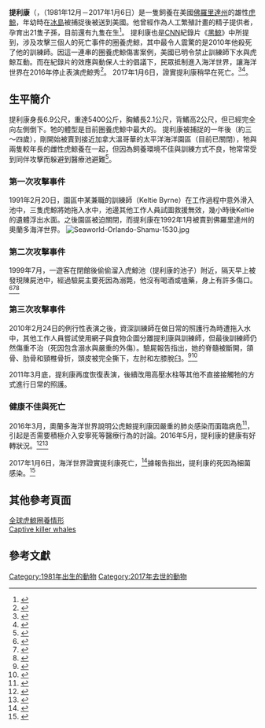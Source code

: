 {{NoteTA
|T = zh-cn:提里库姆 (虎鲸); zh-hant:提利康 (虎鯨);
|1 = zh-cn:提里库姆; zh-hant:提利康;
}}

'''提利康'''（{{lang-en|'''Tilikum'''}}，（1981年12月－2017年1月6日）是一隻飼養在美國[[佛羅里達州|佛羅里達州]]{{en-link|奧蘭多海洋世界|SeaWorld Orlando}}的雄性[[虎鯨|虎鯨]]，年幼時在[[冰島|冰島]]被捕捉後被送到美國。他曾經作為人工繁殖計畫的精子提供者，孕育出21隻子孫，目前還有九隻在生<ref>{{Cite journal|title=Tilikum (orca)|url=https://en.wikipedia.org/w/index.php?title=Tilikum_(orca)&oldid=824815821|date=2018-02-09|journal=Wikipedia|language=en}}</ref>。
提利康也是[[CNN|CNN]]紀錄片《[[黑鯨紀錄片|黑鯨]]》中所提到，涉及攻擊三個人的死亡事件的圈養虎鯨，其中最令人震驚的是2010年他殺死了他的訓練師。因這一連串的圈養虎鯨傷害案例，美國已明令禁止訓練師下水與虎鯨互動。而在紀錄片的效應與動保人士的倡議下，民眾抵制進入海洋世界，讓海洋世界在2016年停止表演虎鯨秀<ref>{{Cite news|url=http://www.tanews.org.tw/info/9250|title=加州海洋世界讓步 虎鯨秀2016落幕|newspaper=台灣動物新聞網|accessdate=2018-05-01|language=zh-hant|archive-date=2020-02-08|archive-url=https://web.archive.org/web/20200208170955/http://www.tanews.org.tw/info/9250|dead-url=no}}</ref>。
2017年1月6日，{{en-link|奧蘭多海洋世界|SeaWorld Orlando}}證實提利康稍早在{{en-link|奧蘭多海洋世界|SeaWorld Orlando}}死亡。<ref>{{Cite news|url=http://www.seaworldofhurt.com/features/30-years-three-deaths-tilikums-tragic-story/|title=One Year After Tilikum's Death, PETA Urges SeaWorld to Ban Breeding and Send Animals to Sanctuaries - SeaWorld of Hurt|newspaper=SeaWorld of Hurt|accessdate=2018-05-01|language=en-US|archive-date=2021-03-07|archive-url=https://web.archive.org/web/20210307070701/https://www.seaworldofhurt.com/features/30-years-three-deaths-tilikums-tragic-story/|dead-url=no}}</ref><ref>{{cite web | title = The Life and Care Of Tilikum At SeaWorld | publisher = SeaWorld | url = https://seaworldcares.com/tilikum | date = 2017-01-06 | accessdate = 2017-01-07 | language = en | archive-date = 2017-01-06 | archive-url = https://web.archive.org/web/20170106202056/https://seaworldcares.com/tilikum | dead-url = no }}</ref>。

== 生平簡介 ==
提利康身長6.9公尺，重達5400公斤，胸鰭長2.1公尺，背鰭高2公尺，但已經完全向左側倒下。牠的體型是目前圈養虎鯨中最大的。
提利康被捕捉的一年後（約三～四歲），剛開始被賣到接近加拿大溫哥華的太平洋海洋園區（目前已關閉），牠與兩隻較年長的雌性虎鯨養在一起，但因為飼養環境不佳與訓練方式不良，牠常常受到同伴攻擊而躲避到醫療池避難<ref>{{Cite web|url=http://www.businesstoday.com.tw/article-content-97834-151779-%E8%99%8E%E9%AF%A8%E3%80%8C%E6%AE%BA%E4%BA%BA%E3%80%8D%E7%9A%84%E7%9C%9F%E7%9B%B8?page=1|title=虎鯨「殺人」的真相|accessdate=2018-05-01|last=LAZYweb|work=www.businesstoday.com.tw|language=zh-TW|archive-date=2019-10-06|archive-url=https://web.archive.org/web/20191006175508/http://www.businesstoday.com.tw/article-content-97834-151779-%E8%99%8E%E9%AF%A8%E3%80%8C%E6%AE%BA%E4%BA%BA%E3%80%8D%E7%9A%84%E7%9C%9F%E7%9B%B8?page=1|dead-url=no}}</ref>。  

=== 第一次攻擊事件 ===
1991年2月20日，園區中某兼職的訓練師（Keltie Byrne）在工作過程中意外滑入池中，三隻虎鯨將她拖入水中，池邊其他工作人員試圖救援無效，幾小時後Keltie的遺體浮出水面。之後園區被迫關閉，而提利康在1992年1月被賣到佛羅里達州的奧蘭多海洋世界。
[[File:Seaworld-Orlando-Shamu-1530.jpg|right]]

=== 第二次攻擊事件 ===
1999年7月，一遊客在閉館後偷偷溜入虎鯨池（提利康的池子）附近，隔天早上被發現陳屍池中，經過驗屍主要死因為溺斃，他沒有喝酒或嗑藥，身上有許多傷口。<ref>{{Cite web|url=http://news.nationalgeographic.com/2016/03/160310-tilikum-killer-whale-orca-death-seaworld-sick-dying/|title=Tilikum, SeaWorld’s Killer Orca, is Dying|accessdate=2017年6月18日|author=Tim Zimmermann|date=2016年3月10日|publisher=美國國家地理|archive-date=2019年6月16日|archive-url=https://web.archive.org/web/20190616191020/https://news.nationalgeographic.com/2016/03/160310-tilikum-killer-whale-orca-death-seaworld-sick-dying/|dead-url=no}}</ref><ref>{{Cite web|url=http://www.bbc.com/news/world-us-canada-38531967|title=SeaWorld orca Tilikum that killed trainer dies|accessdate=2017年6月18日|author=|date=2017年1月6日|publisher=BBC|archive-date=2020年11月11日|archive-url=https://web.archive.org/web/20201111200349/https://www.bbc.com/news/world-us-canada-38531967|dead-url=no}}</ref><ref>{{Cite web|url=http://edition.cnn.com/2017/01/06/us/sea-world-orca-tilikum-dies/index.html|title=Killer whale at center of 'Blackfish' dies|accessdate=2017年6月18日|author=|date=|publisher=CNN|archive-date=2020年11月28日|archive-url=https://web.archive.org/web/20201128205445/https://edition.cnn.com/2017/01/06/us/sea-world-orca-tilikum-dies/index.html|dead-url=no}}</ref>

=== 第三次攻擊事件 ===
2010年2月24日的例行性表演之後，資深訓練師{{en-link|達恩·布朗|Dawn Brancheau}}在做日常的照護行為時遭拖入水中，其他工作人員嘗試使用網子與食物企圖分離提利康與訓練師，但最後訓練師仍然傷重不治（死因包含溺水與嚴重的外傷）。驗屍報告指出，她的脊髓被斷開，頜骨、肋骨和頸椎骨折，頭皮被完全撕下，左肘和左膝脫臼。<ref>{{Cite web|url=http://www.natgeomedia.com/news/ngnews/55353|title=還在光顧海洋世界的表演秀？|accessdate=2017年6月18日|author=Brian Clark Howard|date=2017年1月10日|publisher=美國國家地理|archive-date=2018年2月6日|archive-url=https://web.archive.org/web/20180206205853/http://www.natgeomedia.com/news/ngnews/55353|dead-url=no}}</ref><ref>{{Cite web|url=http://edition.cnn.com/2010/US/02/24/killer.whale.trainer.death/index.html|title=SeaWorld trainer killed by killer whale|accessdate=2017年6月18日|author=|date=|publisher=CNN|archive-date=2010年4月3日|archive-url=https://web.archive.org/web/20100403195245/http://edition.cnn.com/2010/US/02/24/killer.whale.trainer.death/index.html|dead-url=no}}</ref>

2011年3月底，提利康再度恢復表演，後續改用高壓水柱等其他不直接接觸牠的方式進行日常的照護。

=== 健康不佳與死亡 ===
2016年3月，奧蘭多海洋世界說明公虎鯨提利康因嚴重的肺炎感染而面臨病危<ref>{{Cite news|url=http://www.epochtimes.com/b5/16/3/10/n4658958.htm|title=奧蘭多海洋世界殺人鯨病情惡化 - 大紀元|date=2016-03-10|newspaper=大紀元 www.epochtimes.com|accessdate=2018-05-01|language=zh-TW|archive-date=2019-09-23|archive-url=https://web.archive.org/web/20190923081657/http://www.epochtimes.com/b5/16/3/10/n4658958.htm|dead-url=no}}</ref>，引起是否需要積極介入安寧死等醫療行為的討論。2016年5月，提利康的健康有好轉狀況。<ref name=":0">{{Cite web |url=https://seaworldcares.com/2016/03/caring-for-tilikum-the-killer-whale/ |title=Caring for Tilikum The Killer Whale |website=SeaWorld Cares.com |access-date=March 10, 2016 |url-status=dead |archive-url=https://web.archive.org/web/20160310030556/https://seaworldcares.com/2016/03/caring-for-tilikum-the-killer-whale/ |archive-date=March 10, 2016}}</ref><ref>{{Cite web |url=http://www.seaworldofhurt.com/tilikum-subject-documentary-blackfish-ill/ |title=Tilikum, Subject of Documentary 'Blackfish,' Very Ill |website=SeaWorld of Hurt |access-date=March 10, 2016 |archive-date=2018-08-24 |archive-url=https://web.archive.org/web/20180824101854/https://www.seaworldofhurt.com/tilikum-subject-documentary-blackfish-ill/ }}</ref>

2017年1月6日，海洋世界證實提利康死亡，<ref>{{Cite news|url=https://www.nytimes.com/2017/01/06/science/tilikum-dead-seaworld-whale-blackfish.html|title=Tilikum, the Killer Whale Featured in ‘Blackfish,’ Dies|date=2017-01-06|newspaper=The New York Times|accessdate=2018-05-01|language=en-US|issn=0362-4331|archive-date=2020-11-12|archive-url=https://web.archive.org/web/20201112023217/http://www.nytimes.com/2017/01/06/science/tilikum-dead-seaworld-whale-blackfish.html|dead-url=no}}</ref>據報告指出，提利康的死因為細菌感染。<ref>{{cite web |title=Tilikum the SeaWorld orca's cause of death revealed |url=http://globalnews.ca/news/3227221/tilikum-cause-of-death/ |website=Global News |access-date=February 4, 2017 |archive-date=2017-08-31 |archive-url=https://web.archive.org/web/20170831003548/http://globalnews.ca/news/3227221/tilikum-cause-of-death/ }}</ref>

== 其他參考頁面 ==
[http://us.whales.org/wdc-in-action/fate-of-captive-orcas 全球虎鯨圈養情形] {{Wayback|url=http://us.whales.org/wdc-in-action/fate-of-captive-orcas |date=20190107015839 }}<br />

[https://en.wikipedia.org/wiki/Captive_killer_whales Captive killer whales] {{Wayback|url=https://en.wikipedia.org/wiki/Captive_killer_whales |date=20201126013724 }}

== 參考文獻 ==
{{Reflist|colwidth=30em}}

[[Category:1981年出生的動物|Category:1981年出生的動物]]
[[Category:2017年去世的動物|Category:2017年去世的動物]]